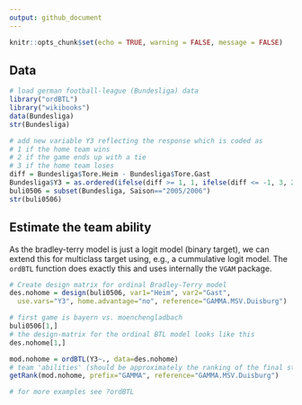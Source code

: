 ```yaml
---
output: github_document
---
```


```r
knitr::opts_chunk$set(echo = TRUE, warning = FALSE, message = FALSE)
```

## Data

```r
# load german football-league (Bundesliga) data
library("ordBTL")
library("wikibooks")
data(Bundesliga)
str(Bundesliga)

# add new variable Y3 reflecting the response which is coded as 
# 1 if the home team wins
# 2 if the game ends up with a tie
# 3 if the home team loses
diff = Bundesliga$Tore.Heim - Bundesliga$Tore.Gast
Bundesliga$Y3 = as.ordered(ifelse(diff >= 1, 1, ifelse(diff <= -1, 3, 2)))
buli0506 = subset(Bundesliga, Saison=="2005/2006")
str(buli0506)
```

## Estimate the team ability

As the bradley-terry model is just a logit model (binary target), we can extend this for multiclass target using, e.g., a cummulative logit model.
The `ordBTL` function does exactly this and uses internally the `VGAM` package.

```r
# Create design matrix for ordinal Bradley-Terry model
des.nohome = design(buli0506, var1="Heim", var2="Gast",
  use.vars="Y3", home.advantage="no", reference="GAMMA.MSV.Duisburg")

# first game is bayern vs. moenchengladbach
buli0506[1,]
# the design-matrix for the ordinal BTL model looks like this
des.nohome[1,]

mod.nohome = ordBTL(Y3~., data=des.nohome)
# team 'abilities' (should be approximately the ranking of the final standings)
getRank(mod.nohome, prefix="GAMMA", reference="GAMMA.MSV.Duisburg")

# for more examples see ?ordBTL
```

